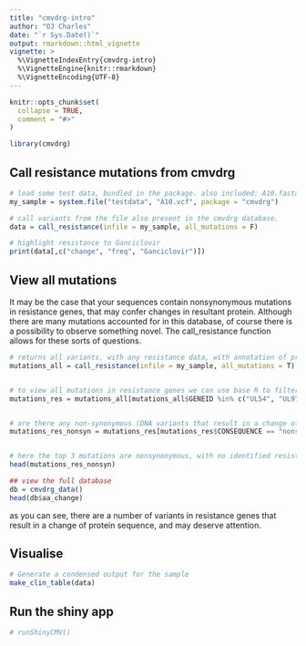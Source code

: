```yaml
---
title: "cmvdrg-intro"
author: "OJ Charles"
date: "`r Sys.Date()`"
output: rmarkdown::html_vignette
vignette: >
  %\VignetteIndexEntry{cmvdrg-intro}
  %\VignetteEngine{knitr::rmarkdown}
  %\VignetteEncoding{UTF-8}
---
```


```r
knitr::opts_chunk$set(
  collapse = TRUE,
  comment = "#>"
)
```


```r
library(cmvdrg)
```


## Call resistance mutations from cmvdrg

```r
# load some test data, bundled in the package. also included: A10.fasta A10.tab A10_fragment.fasta
my_sample = system.file("testdata", "A10.vcf", package = "cmvdrg")

# call variants from the file also present in the cmvdrg database.
data = call_resistance(infile = my_sample, all_mutations = F)

# highlight resistance to Ganciclovir
print(data[,c("change", "freq", "Ganciclovir")])

```


## View all mutations

It may be the case that your sequences contain nonsynonymous mutations in resistance genes, that may confer changes in resultant protein. Although there are many mutations accounted for in this database, of course there is a possibility to observe something novel. The call_resistance function allows for these sorts of questions.
```r

# returns all variants, with any resistance data, with annotation of protein coded for & if it coded for a change in protein sequence.
mutations_all = call_resistance(infile = my_sample, all_mutations = T)


# to view all mutations in resistance genes we can use base R to filter.
mutations_res = mutations_all[mutations_all$GENEID %in% c("UL54", "UL97", "UL27", "UL51", "UL56", "UL89"),]


# are there any non-synonymous (DNA variants that result in a change of amino acid) variants in resistance genes.
mutations_res_nonsyn = mutations_res[mutations_res$CONSEQUENCE == "nonsynonymous",]


# here the top 3 mutations are nonsynonymous, with no identified resistance effect.
head(mutations_res_nonsyn)

## view the full database
db = cmvdrg_data()
head(db$aa_change)

```

as you can see, there are a number of variants in resistance genes that result in a change of protein sequence, and may deserve attention.

## Visualise

```r
# Generate a condensed output for the sample
make_clin_table(data)

```



## Run the shiny app
```R
# runShinyCMV()

```